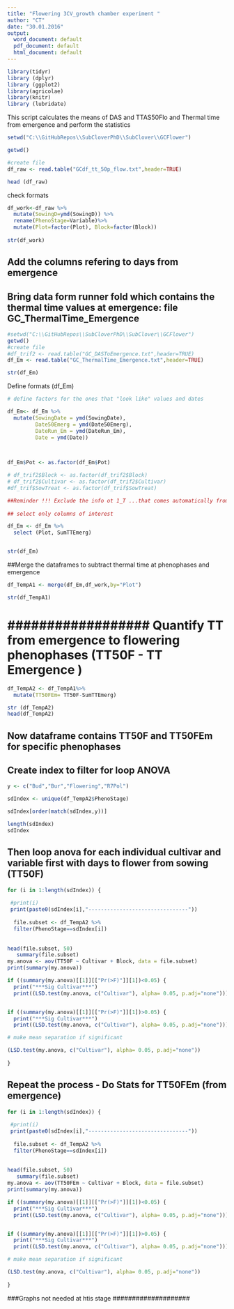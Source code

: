 ```yaml
---
title: "Flowering 3CV_growth chamber experiment "
author: "CT"
date: "30.01.2016"
output:
  word_document: default
  pdf_document: default
  html_document: default
---
```


```r
library(tidyr)
library (dplyr)
library (ggplot2)
library(agricolae)
library(knitr)
library (lubridate)

```
This script calculates the means of DAS and TTAS50Flo and Thermal time from emergence and perform the statistics 

```r

setwd("C:\\GitHubRepos\\SubCloverPhD\\SubClover\\GCFlower")

getwd()

#create file
df_raw <- read.table("GCdf_tt_50p_flow.txt",header=TRUE)

head (df_raw)
```
check formats
```r

df_work<-df_raw %>%
  mutate(SowingD=ymd(SowingD)) %>%
  rename(PhenoStage=Variable)%>%
  mutate(Plot=factor(Plot), Block=factor(Block))
         
str(df_work)

```

## Add the columns refering to days from emergence
## Bring data form runner fold which contains the thermal time values at emergence: file  GC_ThermalTime_Emergence



```r
#setwd("C:\\GitHubRepos\\SubCloverPhD\\SubClover\\GCFlower")
getwd()
#create file
#df_trif2 <- read.table("GC_DASToEmergence.txt",header=TRUE)
df_Em <- read.table("GC_ThermalTime_Emergence.txt",header=TRUE)

str(df_Em)


```

 
Define formats  (df_Em)

```r


# define factors for the ones that "look like" values and dates 

df_Em<- df_Em %>%
  mutate(SowingDate = ymd(SowingDate), 
         Date50Emerg = ymd(Date50Emerg),
         DateRun_Em = ymd(DateRun_Em),
         Date = ymd(Date))
          


df_Em$Pot <- as.factor(df_Em$Pot)

# df_trif2$Block <- as.factor(df_trif2$Block)
# df_trif2$Cultivar <- as.factor(df_trif2$Cultivar)
#df_trif$SowTreat <- as.factor(df_trif$SowTreat)

##Reminder !!! Exclude the info ot 1_T ...that comes automatically from excel but not essential here 
 
## select only columns of interest

df_Em <- df_Em %>%
  select (Plot, SumTTEmerg)


str(df_Em)


```


##Merge the dataframes to subtract thermal time at phenophases and emergence 

```r

df_TempA1 <- merge(df_Em,df_work,by="Plot")

str(df_TempA1)

```

#
# ################## Quantify TT from emergence to flowering phenophases (TT50F - TT Emergence ) ############

```r

 
df_TempA2 <- df_TempA1%>%
  mutate(TT50FEm= TT50F-SumTTEmerg)

str (df_TempA2)
head(df_TempA2)

```

## Now dataframe contains TT50F  and TT50FEm for specific phenophases 


## Create index to filter for loop ANOVA


```r
y <- c("Bud","Bur","Flowering","R7Pol")

sdIndex <- unique(df_TempA2$PhenoStage)

sdIndex[order(match(sdIndex,y))]

length(sdIndex)
sdIndex
```


## Then loop anova for each individual cultivar and variable first with days to flower from sowing (TT50F)

```r
for (i in 1:length(sdIndex)) {
  
 #print(i)
 print(paste0(sdIndex[i],"--------------------------------"))
  
  file.subset <- df_TempA2 %>%
  filter(PhenoStage==sdIndex[i])
  
 
head(file.subset, 50)
   summary(file.subset)
my.anova <- aov(TT50F ~ Cultivar + Block, data = file.subset)
print(summary(my.anova))

if ((summary(my.anova)[[1]][["Pr(>F)"]][1])<0.05) {
  print("***Sig Cultivar***") 
  print((LSD.test(my.anova, c("Cultivar"), alpha= 0.05, p.adj="none"))) } 


if ((summary(my.anova)[[1]][["Pr(>F)"]][1])>0.05) {
  print("***Sig Cultivar***") 
  print((LSD.test(my.anova, c("Cultivar"), alpha= 0.05, p.adj="none"))) } 

# make mean separation if significant

(LSD.test(my.anova, c("Cultivar"), alpha= 0.05, p.adj="none"))
  
}

```



## Repeat the process - Do Stats for TT50FEm (from emergence) 


```r
for (i in 1:length(sdIndex)) {
  
 #print(i)
 print(paste0(sdIndex[i],"--------------------------------"))
  
  file.subset <- df_TempA2 %>%
  filter(PhenoStage==sdIndex[i])
  
 
head(file.subset, 50)
   summary(file.subset)
my.anova <- aov(TT50FEm ~ Cultivar + Block, data = file.subset)
print(summary(my.anova))

if ((summary(my.anova)[[1]][["Pr(>F)"]][1])<0.05) {
  print("***Sig Cultivar***") 
  print((LSD.test(my.anova, c("Cultivar"), alpha= 0.05, p.adj="none"))) } 


if ((summary(my.anova)[[1]][["Pr(>F)"]][1])>0.05) {
  print("***Sig Cultivar***") 
  print((LSD.test(my.anova, c("Cultivar"), alpha= 0.05, p.adj="none"))) } 

# make mean separation if significant

(LSD.test(my.anova, c("Cultivar"), alpha= 0.05, p.adj="none"))
  
}

```


###Graphs not needed at htis stage ####################


